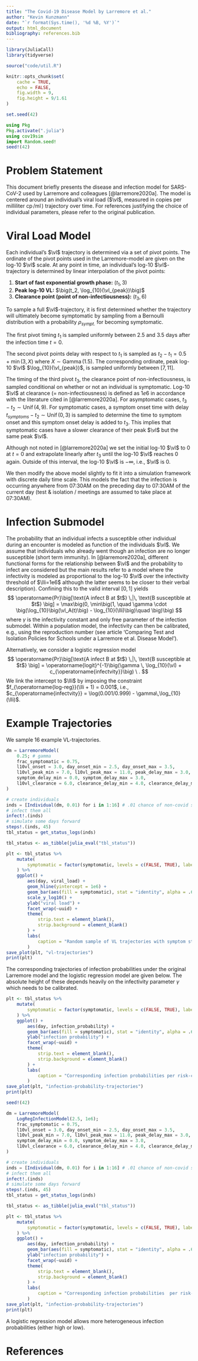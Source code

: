 ```yaml
---
title: "The Covid-19 Disease Model by Larremore et al."
author: "Kevin Kunzmann"
date: "`r format(Sys.time(), '%d %B, %Y')`"
output: html_document
bibliography: references.bib
---
```


```r
library(JuliaCall)
library(tidyverse)

source("code/util.R")

knitr::opts_chunk$set(
	cache = TRUE,
	echo = FALSE,
	fig.width = 9,
	fig.height = 9/1.61
)

set.seed(42)
```

```julia
using Pkg
Pkg.activate(".julia")
using cov19sim
import Random.seed!
seed!(42)
```



# Problem Statement

$\newcommand{\vl}{\operatorname{VL}}$
$\newcommand{\lli}{\operatorname{LLI}}$

This document briefly presents the disease and infection model for SARS-CoV-2
used by Larremore and colleagues [@larremore2020a].
The model is centered around an individual's viral load 
($\vl$, measured in copies per milliliter $\operatorname{cp}/\operatorname{ml}$) trajectory over time.
For references justifying the choice of individual parameters, 
please refer to the original publication.



# Viral Load Model

Each individual's $\vl$ trajectory is determined via a set of pivot points.
The ordinate of the pivot points used in the Larremore-model are given on the 
log-10 $\vl$ scale. 
At any point in time, an individual's log-10 $\vl$-trajectory is determined by 
linear interpolation of the pivot points:

1. **Start of fast exponential growth phase:** $(t_1, 3)$ 
2. **Peak log-10 VL:** $\big(t_2, \log_{10}(\vl_{peak})\big)$
3. **Clearance point (point of non-infectiousness):** $(t_3, 6)$

To sample a full $\vl$-trajectory, it is first determined whether the trajectory
will ultimately become symptomatic by sampling from a Bernoulli distribution with
a probability $\rho_{sympt.}$ for becoming symptomatic.

The first pivot timing $t_1$ is sampled uniformly between $2.5$ and $3.5$ days
after the infection time $t=0$.

The second pivot points delay with respect to $t_1$ is sampled as
$t_2 - t_1 = 0.5 + \min(3, X)$ where $X\sim \operatorname{Gamma}(1.5)$.
The corresponding ordinate, peak log-10 $\vl$  $\log_{10}(\vl_{peak})$, 
is sampled uniformly between $[7, 11]$.

The timing of the third pivot $t_3$, the clearance point of non-infectiousness, 
is sampled conditional on whether or not an individual is symptomatic.
Log-10 $\vl$ at clearance (= non-infectiousness) is defined as $1e6$ 
in accordance with the literature cited in [@larremore2020a].
For asymptomatic cases, $t_3 - t_2\sim\operatorname{Unif}(4, 9)$. 
For symptomatic cases, a symptom onset time with delay 
$t_{symptoms}-t_2\sim \operatorname{Unif}(0, 3)$ 
is sampled to determine the time to symptom onset and this symptom onset delay 
is added to $t_3$.
This implies that symptomatic cases have a slower clearance of their peak $\vl$
but the same peak $\vl$.

Although not noted in [@larremore2020a] we set the initial log-10 $\vl$ to $0$ at 
$t=0$ and extrapolate linearly after $t_3$ until the log-10 $\vl$ reaches 0 again.
Outside of this interval, the log-10 $\vl$ is $-\infty$, i.e., $\vl$ is $0$.

We then modify the above model slightly to fit it into a simulation framework
with discrete daily time scale. 
This models the fact that the infection is occurring anywhere from 07:30AM 
on the preceding day to 07:30AM of the current day 
(test & isolation / meetings are assumed to take place at 07:30AM).


# Infection Submodel

The probability that an individual infects a susceptible other individual during
an encounter is modeled as function of the individuals $\vl$.
We assume that individuals who already went though an infection are no longer
susceptible (short term immunity).
In [@larremore2020a], different functional forms for the relationship between $\vl$
and the probability to infect are considered but the main results refer to a 
model where the infectivity is modeled as proportional to the log-10 $\vl$ 
over the infectivity threshold of $\lli=1e6$ although the latter seems 
to be closer to their verbal description).
Confining this to the valid interval $[0,1]$ yields
$$
\operatorname{Pr}\big[\text{A infect B at $t$} \,|\, \text{B susceptible at $t$} \big] = \max\big(0, \min\big(1, \quad \gamma \cdot \big(\log_{10}\big(\vl_A(t)\big) - \log_{10}(\lli)\big)\quad \big)\big)
$$
where $\gamma$ is the infectivity constant and only free parameter of the 
infection submodel.
Within a population model, the infectivity can then be calibrated, e.g.,
using the reproduction number 
(see article 'Comparing Test and Isolation Policies for Schools under a Larremore et al. Disease Model').

Alternatively, we consider a logistic regression model
$$
\operatorname{Pr}\big[\text{A infect B at $t$} \,|\, \text{B susceptible at $t$} \big] = \operatorname{logit}^{-1}\big(\gamma \, \log_{10}(\vl) + c_{\operatorname{infectvity}}\big) \ .
$$
We link the intercept to $\lli$ by imposing the constraint $f_{\operatorname{log-reg}}(\lli + 1) = 0.001$, i.e., $c_{\operatorname{infectvity}} = \log(0.001/0.999) - \gamma\,\log_{10}(\lli)$.


# Example Trajectories

We sample 16 example VL-trajectories.

```julia
dm = LarremoreModel(
	0.25; # gamma
    frac_symptomatic = 0.75,
    l10vl_onset = 3.0, day_onset_min = 2.5, day_onset_max = 3.5,
    l10vl_peak_min = 7.0, l10vl_peak_max = 11.0, peak_delay_max = 3.0, peak_delay_shape = 1.5,
	symptom_delay_min = 0.0, symptom_delay_max = 3.0,
    l10vl_clearance = 6.0, clearance_delay_min = 4.0, clearance_delay_max = 9.0
)

# create individuals
inds = [Individual(dm, 0.01) for i in 1:16] # .01 chance of non-covid symptoms
# infect them all
infect!.(inds)
# simulate some days forward
steps!.(inds, 45)
tbl_status = get_status_logs(inds)
```

```r
tbl_status <- as_tibble(julia_eval("tbl_status"))
```

```r
plt <- tbl_status %>%
	mutate(
		symptomatic = factor(symptomatic, levels = c(FALSE, TRUE), labels = c("non-symptomatic", "symptomatic"))
	) %>%
	ggplot() +
		aes(day, viral_load) +
	 	geom_hline(yintercept = 1e6) +
		geom_bar(aes(fill = symptomatic), stat = "identity", alpha = .66) +
		scale_y_log10() +
		ylab("viral load") +
		facet_wrap(~uuid) +
		theme(
			strip.text = element_blank(),
			strip.background = element_blank()
		) + 
		labs(
			caption = "Random sample of VL trajectories with symptom status; black line indicates infectivity threshold."
		)
save_plot(plt, "vl-trajectories")
print(plt)
```

The corresponding trajectories of infection probabilities under the original
Larremore model and the logistic regression model are given below.
The absolute height of these depends heavily on the infectivity parameter 
$\gamma$ which needs to be calibrated.

```r
plt <- tbl_status %>%
	mutate(
		symptomatic = factor(symptomatic, levels = c(FALSE, TRUE), labels = c("non-symptomatic", "symptomatic"))
	) %>%
	ggplot() +
		aes(day, infection_probability) +
		geom_bar(aes(fill = symptomatic), stat = "identity", alpha = .66) +
		ylab("infection probability") +
		facet_wrap(~uuid) +
		theme(
			strip.text = element_blank(),
			strip.background = element_blank()
		) + 
		labs(
			caption = "Corresponding infection probabilities per risk-contact under the Larremore model;\r\ninfectivity constant of 0.25."
		)
save_plot(plt, "infection-probability-trajectories")
print(plt)
```

```julia
seed!(42)

dm = LarremoreModel(
	LogRegInfectionModel(2.5, 1e6);
    frac_symptomatic = 0.75,
    l10vl_onset = 3.0, day_onset_min = 2.5, day_onset_max = 3.5,
    l10vl_peak_min = 7.0, l10vl_peak_max = 11.0, peak_delay_max = 3.0, peak_delay_shape = 1.5,
	symptom_delay_min = 0.0, symptom_delay_max = 3.0,
    l10vl_clearance = 6.0, clearance_delay_min = 4.0, clearance_delay_max = 9.0
)

# create individuals
inds = [Individual(dm, 0.01) for i in 1:16] # .01 chance of non-covid symptoms
# infect them all
infect!.(inds)
# simulate some days forward
steps!.(inds, 45)
tbl_status = get_status_logs(inds)
```

```r
tbl_status <- as_tibble(julia_eval("tbl_status"))
```

```r
plt <- tbl_status %>%
	mutate(
		symptomatic = factor(symptomatic, levels = c(FALSE, TRUE), labels = c("non-symptomatic", "symptomatic"))
	) %>%
	ggplot() +
		aes(day, infection_probability) +
		geom_bar(aes(fill = symptomatic), stat = "identity", alpha = .66) +
		ylab("infection probability") +
		facet_wrap(~uuid) +
		theme(
			strip.text = element_blank(),
			strip.background = element_blank()
		) + 
		labs(
			caption = "Corresponding infection probabilities  per risk-contact under a logistic regression model;\r\ninfectivity constant of 2.5."
		)
save_plot(plt, "infection-probability-trajectories")
print(plt)
```

A logistic regression model allows more heterogeneous infection probabilities 
(either high or low).


# References
